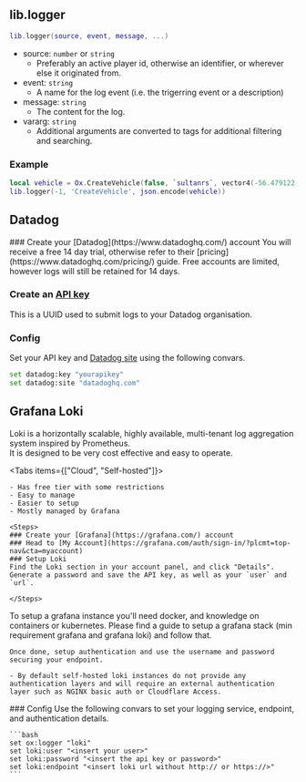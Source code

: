 
## lib.logger

```lua
lib.logger(source, event, message, ...)
```

- source: `number` or `string`
  - Preferably an active player id, otherwise an identifier, or wherever else it originated from.
- event: `string`
  - A name for the log event (i.e. the trigerring event or a description)
- message: `string`
  - The content for the log.
- vararg: `string`
  - Additional arguments are converted to tags for additional filtering and searching.

### Example

```lua
local vehicle = Ox.CreateVehicle(false, `sultanrs`, vector4(-56.479122, -1116.870362, 26.432250, 0.000030517578))
lib.logger(-1, 'CreateVehicle', json.encode(vehicle))
```

## Datadog

<Steps>
### Create your [Datadog](https://www.datadoghq.com/) account
You will receive a free 14 day trial, otherwise refer to their [pricing](https://www.datadoghq.com/pricing/) guide.  
Free accounts are limited, however logs will still be retained for 14 days.

### Create an [API key](https://app.datadoghq.com/organization-settings/api-keys)

This is a UUID used to submit logs to your Datadog organisation.

### Config

Set your API key and [Datadog site](https://docs.datadoghq.com/getting_started/site/) using the following convars.

```bash
set datadog:key "yourapikey"
set datadog:site "datadoghq.com"
```

</Steps>

## Grafana Loki

Loki is a horizontally scalable, highly available, multi-tenant log aggregation system inspired by Prometheus.  
It is designed to be very cost effective and easy to operate.

<Tabs items={["Cloud", "Self-hosted"]}>
  <Tab>

    - Has free tier with some restrictions
    - Easy to manage
    - Easier to setup
    - Mostly managed by Grafana

    <Steps>
    ### Create your [Grafana](https://grafana.com/) account
    ### Head to [My Account](https://grafana.com/auth/sign-in/?plcmt=top-nav&cta=myaccount)
    ### Setup Loki
    Find the Loki section in your account panel, and click "Details".
    Generate a password and save the API key, as well as your `user` and `url`.

    </Steps>

  </Tab>
  <Tab>
    To setup a grafana instance you'll need docker, and knowledge on containers or kubernetes.  
    Please find a guide to setup a grafana stack (min requirement grafana and grafana loki) and follow that.
    
    Once done, setup authentication and use the username and password securing your endpoint.

    - By default self-hosted loki instances do not provide any authentication layers and will require an external authentication layer such as NGINX basic auth or Cloudflare Access.

  </Tab>
</Tabs>

<Steps>
    ### Config
    Use the following convars to set your logging service, endpoint, and authentication details.

    ```bash
    set ox:logger "loki"
    set loki:user "<insert your user>"
    set loki:password "<insert the api key or password>"
    set loki:endpoint "<insert loki url without http:// or https://>"
    ```

</Steps>
